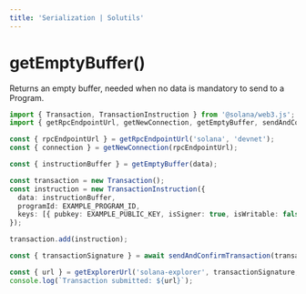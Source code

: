 ```yaml
---
title: 'Serialization | Solutils'
---
```


# getEmptyBuffer()

Returns an empty buffer, needed when no data is mandatory to send to a Program.

```typescript
import { Transaction, TransactionInstruction } from '@solana/web3.js';
import { getRpcEndpointUrl, getNewConnection, getEmptyBuffer, sendAndConfirmTransaction } from '@lndgalante/solutils';

const { rpcEndpointUrl } = getRpcEndpointUrl('solana', 'devnet');
const { connection } = getNewConnection(rpcEndpointUrl);

const { instructionBuffer } = getEmptyBuffer(data);

const transaction = new Transaction();
const instruction = new TransactionInstruction({
  data: instructionBuffer,
  programId: EXAMPLE_PROGRAM_ID,
  keys: [{ pubkey: EXAMPLE_PUBLIC_KEY, isSigner: true, isWritable: false }],
});

transaction.add(instruction);

const { transactionSignature } = await sendAndConfirmTransaction(transaction);

const { url } = getExplorerUrl('solana-explorer', transactionSignature, 'devnet');
console.log(`Transaction submitted: ${url}`);
```
